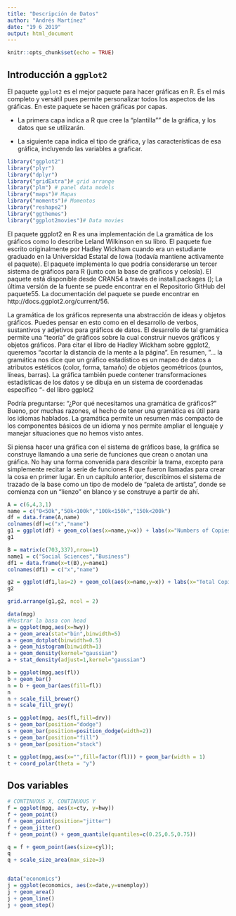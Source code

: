 ```yaml
---
title: "Descripción de Datos"
author: "Andrés Martínez"
date: "19 6 2019"
output: html_document
---
```


```r
knitr::opts_chunk$set(echo = TRUE)
```

## Introducción a `ggplot2`

El paquete `ggplot2` es el mejor paquete para hacer gráficas en R. Es el más completo y versátil pues permite personalizar todos los aspectos de las gráficas. En este paquete se hacen gráficas por capas. 

* La primera capa indica a R que cree la "plantilla"" de la gráfica, y los datos que se utilizarán.

* La siguiente capa indica el tipo de gráfica, y las características de esa gráfica, incluyendo las variables a graficar.

```r
library("ggplot2")
library("plyr")
library("dplyr")
library("gridExtra")# grid arrange
library("plm") # panel data models
library("maps")# Mapas
library("moments")# Momentos
library("reshape2")
library("ggthemes")
library("ggplot2movies")# Data movies
```

El paquete ggplot2 en R es una implementación de La gramática de los gráficos como lo describe Leland Wilkinson en su libro. El paquete fue escrito originalmente por Hadley Wickham cuando era un estudiante graduado en la Universidad Estatal de Iowa (todavía mantiene activamente el paquete). El paquete implementa lo que podría considerarse un tercer sistema de gráficos para R (junto con la base de gráficos y celosía). El paquete está disponible desde CRAN54 a través de install.packages (); La última versión de la fuente se puede encontrar en el Repositorio GitHub del paquete55. La documentación del paquete se puede encontrar en http://docs.ggplot2.org/current/56.

La gramática de los gráficos representa una abstracción de ideas y objetos gráficos. Puedes pensar en esto como en el desarrollo de verbos, sustantivos y adjetivos para gráficos de datos. El desarrollo de tal gramática permite una "teoría" de gráficos sobre la cual construir nuevos gráficos y objetos gráficos. Para citar el libro de Hadley Wickham sobre ggplot2, queremos "acortar la distancia de la mente a la página". En resumen,
”... la gramática nos dice que un gráfico estadístico es un mapeo de datos a atributos estéticos (color, forma, tamaño) de objetos geométricos (puntos, líneas, barras). La gráfica también puede contener transformaciones estadísticas de los datos y se dibuja en un sistema de coordenadas específico "- del libro ggplot2

Podría preguntarse: “¿Por qué necesitamos una gramática de gráficos?” Bueno, por muchas razones, el hecho de tener una gramática es útil para los idiomas hablados. La gramática permite un resumen más compacto de los componentes básicos de un idioma y nos permite ampliar el lenguaje y manejar situaciones que no hemos visto antes.

Si piensa hacer una gráfica con el sistema de gráficos base, la gráfica se construye llamando a una serie de funciones que crean o anotan una gráfica. No hay una forma convenida para describir la trama, excepto para simplemente recitar la serie de funciones R que fueron llamadas para crear la cosa en primer lugar. En un capítulo anterior, describimos el sistema de trazado de la base como un tipo de modelo de "paleta de artista", donde se comienza con un "lienzo" en blanco y se construye a partir de ahí.

```r

A = c(6,4,3,1)
name = c("0<50k","50k<100k","100k<150k","150k<200k")
df = data.frame(A,name)
colnames(df)=c("x","name")
g1 = ggplot(df) + geom_col(aes(x=name,y=x)) + labs(x="Numbers of Copies Sold",y="Number of Books",title="Independent Textbook Publishing, Inc.",subtitle=" Distribution of Copies Sold",caption="",fill="")
g1
```







```r

B = matrix(c(703,337),nrow=1)
name1 = c("Social Sciences","Business")
df1 = data.frame(x=t(B),y=name1)
colnames(df1) = c("x","name")

g2 = ggplot(df1,las=2) + geom_col(aes(x=name,y=x)) + labs(x="Total Copies Sold",y="Market Classification",title="Total Copies Sold by Market Class",subtitle=" ",caption="",fill="") + coord_flip() + theme(axis.text.y=element_text(angle=90,hjust=1,vjust=0.5))
g2

```


```r


grid.arrange(g1,g2, ncol = 2)

```


```r
data(mpg)
#Mostrar la basa con head 
a = ggplot(mpg,aes(x=hwy))
a + geom_area(stat="bin",binwidth=5)
a + geom_dotplot(binwidth=0.5)
a + geom_histogram(binwidth=1)
a + geom_density(kernel="gaussian")
a + stat_density(adjust=1,kernel="gaussian")
```

```r

b = ggplot(mpg,aes(fl))
b + geom_bar()
n = b + geom_bar(aes(fill=fl))
n
n + scale_fill_brewer()
n + scale_fill_grey()

```


```r

s = ggplot(mpg, aes(fl,fill=drv))
s + geom_bar(position="dodge")
s + geom_bar(position=position_dodge(width=2))
s + geom_bar(position="fill")
s + geom_bar(position="stack")

```

```r

t = ggplot(mpg,aes(x="",fill=factor(fl))) + geom_bar(width = 1)
t + coord_polar(theta = "y")


```

## Dos variables

```r

# CONTINUOUS X, CONTINUOUS Y
f = ggplot(mpg, aes(x=cty, y=hwy))
f + geom_point()
f + geom_point(position="jitter")
f + geom_jitter()
f + geom_point() + geom_quantile(quantiles=c(0.25,0.5,0.75))
```


```r


q = f + geom_point(aes(size=cyl)); 
q
q + scale_size_area(max_size=3)



```




```r

data("economics")
j = ggplot(economics, aes(x=date,y=unemploy))
j + geom_area()
j + geom_line()
j + geom_step()

```



```r



```

